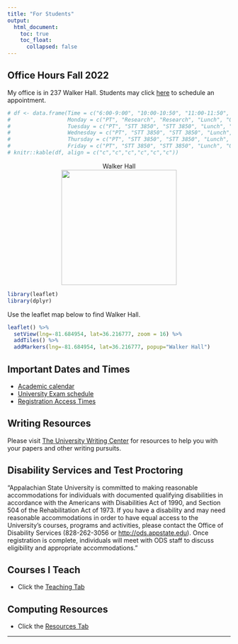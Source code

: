 ```yaml
---
title: "For Students"
output: 
  html_document:
    toc: true
    toc_float:
      collapsed: false
---
```

## Office Hours <i class="fa fa-clock-o"></i> Fall 2022

My office is in 237 Walker Hall. Students may click [here](https://calendar.google.com/calendar/u/0/selfsched?sstoken=UUtZb3I1Z1pFczdjfGRlZmF1bHR8MTZjOTU5MGY0ZTFlOTA2MmExNzhlYWQ5MGIzZWQ0OGM) to schedule an appointment. 

```r
# df <- data.frame(Time = c("6:00-9:00", "10:00-10:50", "11:00-11:50", "12:00-12:45", "12:45-1:45", "2:00-3:15"), 
#                  Monday = c("PT", "Research", "Research", "Lunch", "Office", "Prep"), 
#                  Tuesday = c("PT", "STT 3850", "STT 3850", "Lunch", "Office", "STT 3851"), 
#                  Wednesday = c("PT", "STT 3850", "STT 3850", "Lunch", "Office", "Prep"), 
#                  Thursday = c("PT", "STT 3850", "STT 3850", "Lunch", "Office", "STT 3851"),  
#                  Friday = c("PT", "STT 3850", "STT 3850", "Lunch", "Office", "Prep")) 
# knitr::kable(df, align = c("c","c","c","c","c","c"))
```


<center>
<figure>
<figcaption> Walker Hall </figcaption>
<img src="./images/walkerhall.jpg" caption="Walker Hall" width = 260>
</figure>
</center>

```r
library(leaflet)
library(dplyr)
```

Use the leaflet map below to find Walker Hall. 

```r
leaflet() %>%
  setView(lng=-81.684954, lat=36.216777, zoom = 16) %>% 
  addTiles() %>%
  addMarkers(lng=-81.684954, lat=36.216777, popup="Walker Hall") 
```

## Important Dates and Times

- [Academic calendar](https://registrar.appstate.edu/calendars-schedules) <i class="fa fa-calendar"></i>
- [University Exam schedule](https://registrar.appstate.edu/calendars-schedules/exam-schedule-0)
- [Registration Access Times](https://registrar.appstate.edu/students/registration-classes/early-registration-access)


## Writing Resources

Please visit [The University Writing Center](http://writingcenter.appstate.edu/) for resources to help you with your papers and other writing pursuits.


## Disability Services and Test Proctoring 


"Appalachian State University is committed to making reasonable accommodations for individuals with documented qualifying disabilities in accordance with the Americans with Disabilities Act of 1990, and Section 504 of the Rehabilitation Act of 1973. If you have a disability and may need reasonable accommodations in order to have equal access to the University's courses, programs and activities, please contact the Office of Disability Services (828-262-3056 or <http://ods.appstate.edu>). Once registration is complete, individuals will meet with ODS staff to discuss eligibility and appropriate accommodations."

## Courses I Teach

* Click the [Teaching Tab](teaching.html)

## Computing Resources

* Click the [Resources Tab](resources.html)

* * *